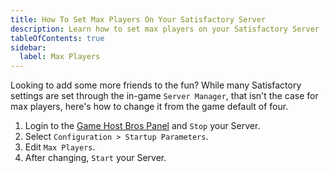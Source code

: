 ```yaml
---
title: How To Set Max Players On Your Satisfactory Server
description: Learn how to set max players on your Satisfactory Server
tableOfContents: true
sidebar:
  label: Max Players
---
```


Looking to add some more friends to the fun? While many Satisfactory settings are set through the in-game `Server Manager`, that isn't the case for max players, here's how to change it from the game default of four.
<Steps>
1. Login to the [Game Host Bros Panel](https://panel.gamehostbros.com/) and `Stop` your Server.
2. Select `Configuration > Startup Parameters`.
3. Edit `Max Players`.
4. After changing, `Start` your Server.
</Steps>
